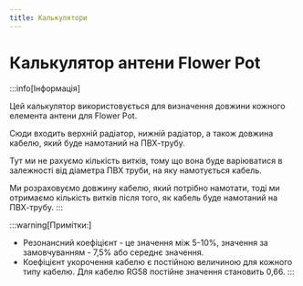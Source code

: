 ```yaml
---
title: Калькулятори
---
```


#  Калькулятор антени Flower Pot

:::info[Інформація]

Цей калькулятор використовується для визначення довжини кожного елемента антени для Flower Pot.

Сюди входить верхній радіатор, нижній радіатор, а також довжина кабелю, який буде намотаний на ПВХ-трубу.

Тут ми не рахуємо кількість витків, тому що вона буде варіюватися в залежності від діаметра ПВХ труби, на яку намотується кабель.

Ми розраховуємо довжину кабелю, який потрібно намотати, тоді ми отримаємо кількість витків після того, як кабель буде намотаний на ПВХ-трубу.
:::

<Calculator />

:::warning[Примітки:]
- Резонансний коефіцієнт - це значення між 5-10%, значення за замовчуванням - 7,5% або середнє значення.
- Коефіцієнт укорочення кабелю є постійною величиною для кожного типу кабелю. Для кабелю RG58 постійне значення становить 0,66.
:::